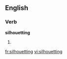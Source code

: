 ==English==

===Verb===
'''silhouetting'''

# {{present participle of|silhouette}}

[[fr:silhouetting]]
[[vi:silhouetting]]